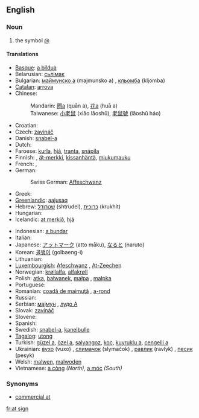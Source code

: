 ==English==

===Noun===
{{en-noun|sg=[[at]] [[sign]]}}

# the symbol [[@]]

====Translations====
{{trans-top|the symbol @}}
* [[Basque]]: [[a bildua]]
* Belarusian: [[сьлімак]] {{m}}
* Bulgarian: [[маймунско а]] (majmunsko a) {{n}}, [[кльомба]] (kljomba) {{f}}
* [[Catalan]]: [[arrova]] {{f}}
* Chinese:
*: Mandarin: [[圈a]] (quān a), [[花a]] (huā a)
*: Taiwanese: [[小老鼠]] (xiǎo lǎoshǔ), [[老鼠號]] (lǎoshǔ háo)
* Croatian: {{t-|hr|manki}}
* Czech: [[zavináč]] {{m}}
* Danish: [[snabel-a]]
* Dutch: {{t+|nl|apenstaartje|n}}
* Faroese: [[kurla]], [[hjá]], [[tranta]], [[snápila]]
* Finnish: {{t-|fi|at-merkki}}, [[ät-merkki]], [[kissanhäntä]], [[miukumauku]]
* French: {{t+|fr|arobase|f}}, {{rare}} {{t+|fr|arrobe|f}}
* German: {{t+|de|Klammeraffe|f}}
*: Swiss German: [[Affeschwanz]] {{m}}
* Greek: {{t+|el|παπάκι|n|sc=Grek}}
* [[Greenlandic]]: [[aajusaq]]
* Hebrew: [[שטרודל]] (shtrudel), [[כרוכית]] (krukhit)
* Hungarian: {{t+|hu|kukac}}
* Icelandic: [[at merkið]], [[hjá]]
{{trans-mid}}
* Indonesian: [[a bundar]]
* Italian: {{t+|it|chiocciola}}
* Japanese: [[アットマーク]] (atto māku), [[なると]] (naruto)
* Korean: [[골뱅이]] (golbaeng-i)
* Lithuanian: {{t-|lt|eta|xs=Lithuanian}}
* [[Luxembourgish]]: [[Afeschwanz]] {{m}}, [[At-Zeechen]]
* Norwegian: [[krøllalfa]], [[alfakrøll]]
* Polish: [[atka]], [[bałwanek]], [[małpa]] {{f}}, [[małpka]] {{f}}
* Portuguese: {{t+|pt|arroba|f}}
* Romanian: [[coadă de maimuţă]] {{f}}, [[a-rond]]
* Russian: {{t+|ru|собака|f|tr=sobáka|sc=Cyrl}}
* Serbian: [[мајмун]] {{m}}, [[лудо А]]
* Slovak: [[zavináč]] {{m}}
* Slovene: {{t-|sl|afna|f}}
* Spanish: {{t+|es|arroba|f}}
* Swedish: [[snabel-a]], [[kanelbulle]]
* [[Tagalog]]: [[utong]]
* Turkish: [[güzel a]], [[özel a]], [[salyangoz]], [[koç]], [[kuyruklu a]], [[çengelli a]]
* Ukrainian: [[вухо]] (vuxo) {{n}}, [[слимачок]] (slymačok) {{m}}, [[равлик]] (ravlyk) {{m}}, [[песик]] (pesyk) {{m}}
* Welsh: [[malwen]], [[malwoden]]
* Vietnamese: [[a còng]] ''(North)'', [[a móc]] ''(South)''
{{trans-bottom}}

===Synonyms===
* [[commercial at]]

[[fr:at sign]]
